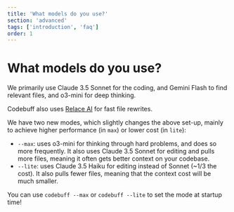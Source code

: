 ```yaml
---
title: 'What models do you use?'
section: 'advanced'
tags: ['introduction', 'faq']
order: 1
---
```


# What models do you use?

We primarily use Claude 3.5 Sonnet for the coding, and Gemini Flash to find relevant files, and o3-mini for deep thinking.

Codebuff also uses [Relace AI](https://www.relace.ai/) for fast file rewrites.

We have two new modes, which slightly changes the above set-up, mainly to achieve higher performance (in `max`) or lower cost (in `lite`):

- `--max`: uses o3-mini for thinking through hard problems, and does so more frequently. It also uses Claude 3.5 Sonnet for editing and pulls more files, meaning it often gets better context on your codebase.
- `--lite`: uses Claude 3.5 Haiku for editing instead of Sonnet (~1/3 the cost). It also pulls fewer files, meaning that the context cost will be much smaller.

You can use `codebuff --max` or `codebuff --lite` to set the mode at startup time!
